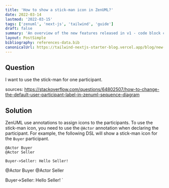 ```yaml
---
title: 'How to show a stick-man icon in ZenUML?'
date: 2022-03-14
lastmod: '2022-03-15'
tags: ['zenuml', 'next-js', 'tailwind', 'guide']
draft: false
summary: 'An overview of the new features released in v1 - code block copy, multiple authors, frontmatter layout and more'
layout: PostSimple
bibliography: references-data.bib
canonicalUrl: https://tailwind-nextjs-starter-blog.vercel.app/blog/new-features-in-v1/
---
```


## Question

I want to use the stick-man for one participant.

sources: https://stackoverflow.com/questions/64802507/how-to-change-the-default-user-participant-label-in-zenuml-sequence-diagram

## Solution

ZenUML use annotations to assign icons to the participants. To use the stick-man icon, you need to use the `@Actor` annotation
when declaring the participant. For example, the following DSL will show a stick-man icon for the `Buyer` participant.

```
@Actor Buyer
@Actor Seller

Buyer->Seller: Hello Seller!
```

@Actor Buyer
@Actor Seller

Buyer->Seller: Hello Seller!
`

<ZenUML code={demo} />
